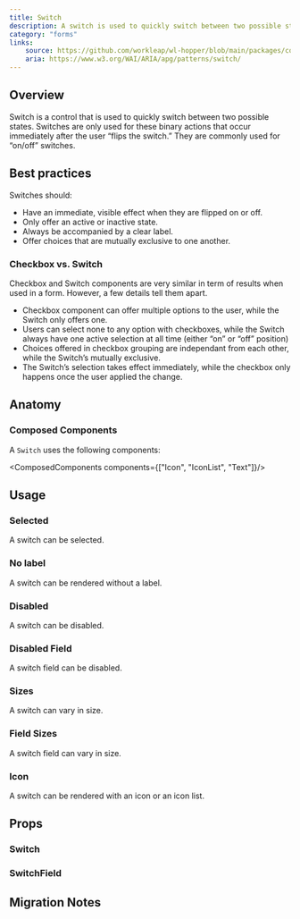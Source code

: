 ```yaml
---
title: Switch
description: A switch is used to quickly switch between two possible states.
category: "forms"
links:
    source: https://github.com/workleap/wl-hopper/blob/main/packages/components/src/switch/src/Switch.tsx
    aria: https://www.w3.org/WAI/ARIA/apg/patterns/switch/
---
```


<Example src="switch/docs/switch/preview" isOpen />

## Overview

Switch is a control that is used to quickly switch between two possible states.
Switches are only used for these binary actions that occur immediately after the user “flips the switch.”
They are commonly used for “on/off” switches.

## Best practices

Switches should:

- Have an immediate, visible effect when they are flipped on or off.
- Only offer an active or inactive state.
- Always be accompanied by a clear label.
- Offer choices that are mutually exclusive to one another.

### Checkbox vs. Switch

Checkbox and Switch components are very similar in term of results when used in a form. However, a few details tell them apart.

- Checkbox component can offer multiple options to the user, while the Switch only offers one.
- Users can select none to any option with checkboxes, while the Switch always have one active selection at all time (either “on” or “off” position)
- Choices offered in checkbox grouping are independant from each other, while the Switch’s mutually exclusive.
- The Switch’s selection takes effect immediately, while the checkbox only happens once the user applied the change.

## Anatomy

### Composed Components

A `Switch` uses the following components:

<ComposedComponents components={["Icon", "IconList", "Text"]}/>

## Usage

### Selected

A switch can be selected.

<Example src="switch/docs/switch/selected" />

### No label

A switch can be rendered without a label.

<Example src="switch/docs/switch/nolabel" />

### Disabled

A switch can be disabled.

<Example src="switch/docs/switch/disabled" />

### Disabled Field

A switch field can be disabled.

<Example src="switch/docs/switch-field/disabled" />

### Sizes

A switch can vary in size.

<Example src="switch/docs/switch/sizes" />

### Field Sizes

A switch field can vary in size.

<Example src="switch/docs/switch-field/sizes" />

### Icon

A switch can be rendered with an icon or an icon list.

<Example src="switch/docs/switch/icons" />

## Props

### Switch

<PropTable component="Switch" />

### SwitchField

<PropTable component="SwitchField" />

## Migration Notes

<MigrateGuide src="switch/docs/migration-notes" />

